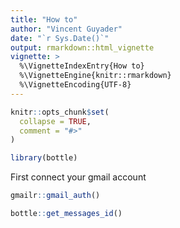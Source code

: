 ```yaml
---
title: "How to"
author: "Vincent Guyader"
date: "`r Sys.Date()`"
output: rmarkdown::html_vignette
vignette: >
  %\VignetteIndexEntry{How to}
  %\VignetteEngine{knitr::rmarkdown}
  %\VignetteEncoding{UTF-8}
---
```


```r
knitr::opts_chunk$set(
  collapse = TRUE,
  comment = "#>"
)
```

```r
library(bottle)
```


First connect your gmail account

```r
gmailr::gmail_auth()

```

```r
bottle::get_messages_id()
```

